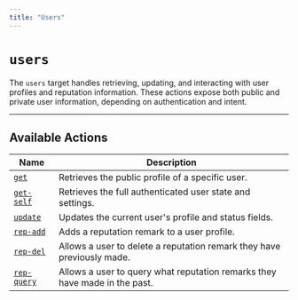```yaml
---
title: "Users"
---
```


# `users`

The `users` target handles retrieving, updating, and interacting with user profiles and reputation information.
These actions expose both public and private user information, depending on authentication and intent.

---

## Available Actions

| Name                                                 | Description                                                                |
|------------------------------------------------------|----------------------------------------------------------------------------|
| [`get`](/protocol/targets/users/get.mdx)             | Retrieves the public profile of a specific user.                           |
| [`get-self`](/protocol/targets/users/get-self.mdx)   | Retrieves the full authenticated user state and settings.                  |
| [`update`](/protocol/targets/users/update.mdx)       | Updates the current user's profile and status fields.                      |
| [`rep-add`](/protocol/targets/users/rep-add.mdx)     | Adds a reputation remark to a user profile.                                |
| [`rep-del`](/protocol/targets/users/rep-del.mdx)     | Allows a user to delete a reputation remark they have previously made.     |
| [`rep-query`](/protocol/targets/users/rep-query.mdx) | Allows a user to query what reputation remarks they have made in the past. |
